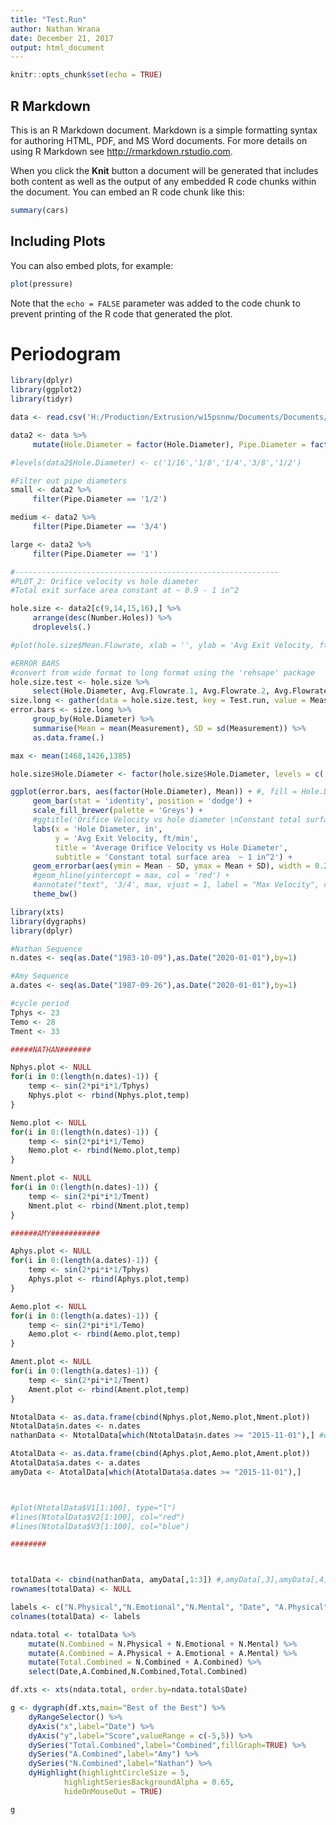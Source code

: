 ```yaml
---
title: "Test.Run"
author: Nathan Wrana
date: December 21, 2017
output: html_document
---
```


```r
knitr::opts_chunk$set(echo = TRUE)
```

## R Markdown

This is an R Markdown document. Markdown is a simple formatting syntax for authoring HTML, PDF, and MS Word documents. For more details on using R Markdown see <http://rmarkdown.rstudio.com>.

When you click the **Knit** button a document will be generated that includes both content as well as the output of any embedded R code chunks within the document. You can embed an R code chunk like this:

```r
summary(cars)
```

## Including Plots

You can also embed plots, for example:

```r
plot(pressure)
```

Note that the `echo = FALSE` parameter was added to the code chunk to prevent printing of the R code that generated the plot.

# Periodogram

```r
library(dplyr)
library(ggplot2)
library(tidyr)

data <- read.csv('H:/Production/Extrusion/w15psnnw/Documents/Documents/2. Production/3. Lamination/Air Sparger Design/Pipe.Design.Table.csv', header = TRUE, stringsAsFactors = FALSE)

data2 <- data %>%
     mutate(Hole.Diameter = factor(Hole.Diameter), Pipe.Diameter = factor(Pipe.Diameter))

#levels(data2$Hole.Diameter) <- c('1/16','1/8','1/4','3/8','1/2')

#Filter out pipe diameters
small <- data2 %>%
     filter(Pipe.Diameter == '1/2')

medium <- data2 %>%
     filter(Pipe.Diameter == '3/4')

large <- data2 %>%
     filter(Pipe.Diameter == '1')
```

```r

#-----------------------------------------------------------
#PLOT_2: Orifice velocity vs hole diameter
#Total exit surface area constant at ~ 0.9 - 1 in^2

hole.size <- data2[c(9,14,15,16),] %>%
     arrange(desc(Number.Holes)) %>%
     droplevels(.)

#plot(hole.size$Mean.Flowrate, xlab = '', ylab = 'Avg Exit Velocity, ft/min', main = 'Orifice velocity vs hole diameter')

#ERROR BARS
#convert from wide format to long format using the 'rehsape' package
hole.size.test <- hole.size %>%
     select(Hole.Diameter, Avg.Flowrate.1, Avg.Flowrate.2, Avg.Flowrate.3)
size.long <- gather(data = hole.size.test, key = Test.run, value = Measurement, Avg.Flowrate.1:Avg.Flowrate.3, factor_key = TRUE)
error.bars <- size.long %>%
     group_by(Hole.Diameter) %>%
     summarise(Mean = mean(Measurement), SD = sd(Measurement)) %>%
     as.data.frame(.)

max <- mean(1468,1426,1385)

hole.size$Hole.Diameter <- factor(hole.size$Hole.Diameter, levels = c('1/4','3/8','1/2','5/8'))

ggplot(error.bars, aes(factor(Hole.Diameter), Mean)) + #, fill = Hole.Diameter)) +
     geom_bar(stat = 'identity', position = 'dodge') +
     scale_fill_brewer(palette = 'Greys') +
     #ggtitle('Orifice Velocity vs hole diameter \nConstant total surface area  ~ 1 in2')+
     labs(x = 'Hole Diameter, in', 
          y = 'Avg Exit Velocity, ft/min', 
          title = 'Average Orifice Velocity vs Hole Diameter', 
          subtitle = 'Constant total surface area  ~ 1 in^2') +
     geom_errorbar(aes(ymin = Mean - SD, ymax = Mean + SD), width = 0.2) +
     #geom_hline(yintercept = max, col = 'red') +
     #annotate("text", '3/4', max, vjust = 1, label = "Max Velocity", col='red')+
     theme_bw()
```

```r

library(xts)
library(dygraphs)
library(dplyr)

#Nathan Sequence
n.dates <- seq(as.Date("1983-10-09"),as.Date("2020-01-01"),by=1)

#Amy Sequence
a.dates <- seq(as.Date("1987-09-26"),as.Date("2020-01-01"),by=1)

#cycle period
Tphys <- 23
Temo <- 28
Tment <- 33

#####NATHAN#######

Nphys.plot <- NULL
for(i in 0:(length(n.dates)-1)) {
    temp <- sin(2*pi*i*1/Tphys)
    Nphys.plot <- rbind(Nphys.plot,temp)
}

Nemo.plot <- NULL
for(i in 0:(length(n.dates)-1)) {
    temp <- sin(2*pi*i*1/Temo)
    Nemo.plot <- rbind(Nemo.plot,temp)
}

Nment.plot <- NULL
for(i in 0:(length(n.dates)-1)) {
    temp <- sin(2*pi*i*1/Tment)
    Nment.plot <- rbind(Nment.plot,temp)
}

######AMY###########

Aphys.plot <- NULL
for(i in 0:(length(a.dates)-1)) {
    temp <- sin(2*pi*i*1/Tphys)
    Aphys.plot <- rbind(Aphys.plot,temp)
}

Aemo.plot <- NULL
for(i in 0:(length(a.dates)-1)) {
    temp <- sin(2*pi*i*1/Temo)
    Aemo.plot <- rbind(Aemo.plot,temp)
}

Ament.plot <- NULL
for(i in 0:(length(a.dates)-1)) {
    temp <- sin(2*pi*i*1/Tment)
    Ament.plot <- rbind(Ament.plot,temp)
}

NtotalData <- as.data.frame(cbind(Nphys.plot,Nemo.plot,Nment.plot))
NtotalData$n.dates <- n.dates
nathanData <- NtotalData[which(NtotalData$n.dates >= "2015-11-01"),] #only include data greater than Nov 1, 2015

AtotalData <- as.data.frame(cbind(Aphys.plot,Aemo.plot,Ament.plot))
AtotalData$a.dates <- a.dates
amyData <- AtotalData[which(AtotalData$a.dates >= "2015-11-01"),]



#plot(NtotalData$V1[1:100], type="l")
#lines(NtotalData$V2[1:100], col="red")
#lines(NtotalData$V3[1:100], col="blue")

########



totalData <- cbind(nathanData, amyData[,1:3]) #,amyData[,3],amyData[,4]) 
rownames(totalData) <- NULL

labels <- c("N.Physical","N.Emotional","N.Mental", "Date", "A.Physical","A.Emotional","A.Mental")
colnames(totalData) <- labels

ndata.total <- totalData %>%
    mutate(N.Combined = N.Physical + N.Emotional + N.Mental) %>%
    mutate(A.Combined = A.Physical + A.Emotional + A.Mental) %>%
    mutate(Total.Combined = N.Combined + A.Combined) %>%
    select(Date,A.Combined,N.Combined,Total.Combined)

df.xts <- xts(ndata.total, order.by=ndata.total$Date)

g <- dygraph(df.xts,main="Best of the Best") %>%
    dyRangeSelector() %>%
    dyAxis("x",label="Date") %>%
    dyAxis("y",label="Score",valueRange = c(-5,5)) %>%
    dySeries("Total.Combined",label="Combined",fillGraph=TRUE) %>%
    dySeries("A.Combined",label="Amy") %>%
    dySeries("N.Combined",label="Nathan") %>%	
    dyHighlight(highlightCircleSize = 5, 
            highlightSeriesBackgroundAlpha = 0.65,        
            hideOnMouseOut = TRUE)

g
```
